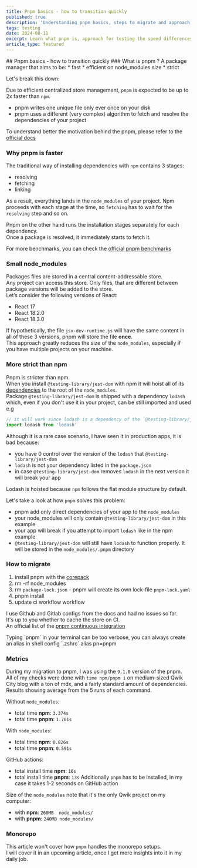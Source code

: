 ```yaml
---
title: Pnpm basics - how to transition quickly
published: true
description: 'Understanding pnpm basics, steps to migrate and approach for testing its execution speed comparing to the npm'
tags: testing
date: 2024-08-11
excerpt: Learn what pnpm is, approach for testing the speed differences between pnpm and npm. Article will cover also the migration plan and its execution.
article_type: featured
---
```



<ArticleWrapper>
<ArticleHeader>
## Pnpm basics - how to transition quickly
</ArticleHeader>

<ArticleContent>
### What is pnpm ?
A package manager that aims to be:
* fast
* efficient on node_modules size
* strict

Let's break this down:

Due to efficient centralized store management, `pnpm` is expected to be up to 2x faster than `npm`.

- pnpm writes one unique file only ever once on your disk
- pnpm uses a different (very complex) algorithm to fetch and resolve the dependencies of your project

To understand better the motivation behind the pnpm, please refer to the [official docs](https://pnpm.io/motivation)

### Why pnpm is faster

The traditional way of installing dependencies with `npm` contains 3 stages:

- resolving
- fetching
- linking

As a result, everything lands in the `node_modules` of your project.
Npm proceeds with each stage at the time, so `fetching` has to wait for the `resolving` step and so on.

Pnpm on the other hand runs the installation stages separately for each dependency.  
Once a package is resolved, it immediately starts to fetch it.

For more benchmarks, you can check the [official pnpm benchmarks](https://pnpm.io/benchmarks)

### Small node_modules

Packages files are stored in a central content-addressable store.  
Any project can access this store. Only files, that are different between package versions will be added to the store.  
Let’s consider the following versions of React:

- React 17
- React 18.2.0
- React 18.3.0

If hypothetically, the file `jsx-dev-runtime.js` will have the same content in all of these 3 versions, pnpm will store the file **once**.  
This approach greatly reduces the size of the `node_modules`, especially if you have multiple projects on your machine.

### More strict than npm

Pnpm is stricter than npm.  
When you install `@testing-library/jest-dom` with npm it will hoist all of its [dependencies](https://www.npmjs.com/package/@testing-library/jest-dom?activeTab=dependencies) to the root of the `node_modules`.  
Package `@testing-library/jest-dom` is shipped with a dependency `lodash` which, even if you don't use it in your project, can be still imported and used e.g

```typescript
// it will work since lodash is a dependency of the `@testing-library/jest-dom`
import lodash from 'lodash'
```

Although it is a rare case scenario, I have seen it in production apps, it is bad because:

- you have 0 control over the version of the `lodash` that `@testing-library/jest-dom`
- `lodash` is not your dependency listed in the `package.json`
- in case `@testing-library/jest-dom` removes `lodash` in the next version it will break your app

Lodash is hoisted because `npm` follows the flat module structure by default.

Let's take a look at how `pnpm` solves this problem:

- pnpm add only direct dependencies of your app to the `node_modules`
- your node_modules will only contain `@testing-library/jest-dom` in this example
- your app will break if you attempt to import `lodash` like in the npm example
- `@testing-library/jest-dom` will still have `lodash` to function properly. It will be stored in the `node_modules/.pnpm` directory

### How to migrate

1. install pnpm with the [corepack](https://nodejs.org/api/corepack.html)
2. rm -rf node_modules
3. rm `package-lock.json` - pnpm will create its own lock-file `pnpm-lock.yaml`
4. pnpm install
5. update ci workflow workflow

I use Github and Gitlab configs from the docs and had no issues so far.  
It's up to you whether to cache the store on CI.  
An official list of the [pnpm continuous integration](https://pnpm.io/continuous-integration)

<Alert variant="info">
  Typing `pnpm` in your terminal can be too verbose, you can always create an
  alias in shell config `.zshrc` alias pn=pnpm
</Alert>

### Metrics

During my migration to pnpm, I was using the `9.1.0` version of the pnpm.  
All of my checks were done with `time npm/pnpm i` on medium-sized Qwik City blog with a ton of mdx, and a fairly standard amount of dependencies.
Results showing average from the 5 runs of each command.

Without `node_modules`:

- total time **npm**: `3.374s`
- total time **pnpm**: `1.701s`

With `node_modules`:

- total time **npm**: `0.826s`
- total time **pnpm**: `0.591s`

GitHub actions:

- total install time **npm**: `16s`
- total install time **pnpm**: `13s`
  Additionally `pnpm` has to be installed, in my case it takes 1-2 seconds on GitHub action  

Size of the `node_modules` note that it's the only Qwik project on my computer:

- with **npm**: `260MB	node_modules/`
- with **pnpm**: `240MB	node_modules/`

### Monorepo

This article won't cover how `pnpm` handles the monorepo setups.  
I will cover it in an upcoming article, once I get more insights into it in my daily job.

</ArticleContent>

</ArticleWrapper>
